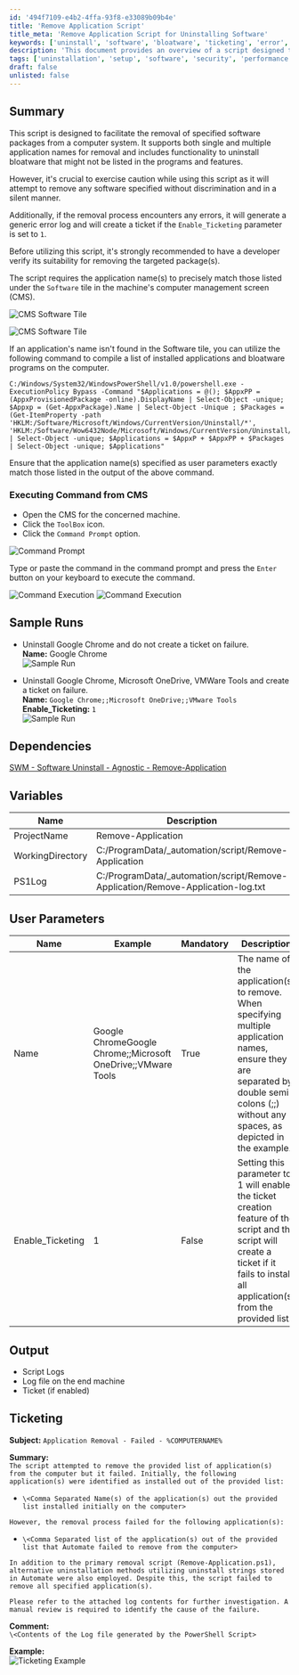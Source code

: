 ```yaml
---
id: '494f7109-e4b2-4ffa-93f8-e33089b09b4e'
title: 'Remove Application Script'
title_meta: 'Remove Application Script for Uninstalling Software'
keywords: ['uninstall', 'software', 'bloatware', 'ticketing', 'error', 'log']
description: 'This document provides an overview of a script designed to facilitate the removal of specified software packages from a computer system, including functionality for uninstalling bloatware. It outlines the necessary precautions, command execution steps, sample runs, dependencies, and user parameters for effective usage.'
tags: ['uninstallation', 'setup', 'software', 'security', 'performance']
draft: false
unlisted: false
---
```

## Summary

This script is designed to facilitate the removal of specified software packages from a computer system. It supports both single and multiple application names for removal and includes functionality to uninstall bloatware that might not be listed in the programs and features.

However, it's crucial to exercise caution while using this script as it will attempt to remove any software specified without discrimination and in a silent manner.

Additionally, if the removal process encounters any errors, it will generate a generic error log and will create a ticket if the `Enable_Ticketing` parameter is set to `1`.

Before utilizing this script, it's strongly recommended to have a developer verify its suitability for removing the targeted package(s).

The script requires the application name(s) to precisely match those listed under the `Software` tile in the machine's computer management screen (CMS).

![CMS Software Tile](../../../static/img/Remove-Application/image_1.png)

![CMS Software Tile](../../../static/img/Remove-Application/image_2.png)

If an application's name isn't found in the Software tile, you can utilize the following command to compile a list of installed applications and bloatware programs on the computer.

```
C:/Windows/System32/WindowsPowerShell/v1.0/powershell.exe -ExecutionPolicy Bypass -Command "$Applications = @(); $AppxPP = (AppxProvisionedPackage -online).DisplayName | Select-Object -unique; $Appxp = (Get-AppxPackage).Name | Select-Object -Unique ; $Packages = (Get-ItemProperty -path 'HKLM:/Software/Microsoft/Windows/CurrentVersion/Uninstall/*', 'HKLM:/Software/Wow6432Node/Microsoft/Windows/CurrentVersion/Uninstall/*').DisplayName | Select-Object -unique; $Applications = $AppxP + $AppxPP + $Packages | Select-Object -unique; $Applications"
```

Ensure that the application name(s) specified as user parameters exactly match those listed in the output of the above command.

### Executing Command from CMS

- Open the CMS for the concerned machine.
- Click the `ToolBox` icon.
- Click the `Command Prompt` option.

![Command Prompt](../../../static/img/Remove-Application/image_3.png)

Type or paste the command in the command prompt and press the `Enter` button on your keyboard to execute the command.

![Command Execution](../../../static/img/Remove-Application/image_4.png)
![Command Execution](../../../static/img/Remove-Application/image_5.png)

## Sample Runs

- Uninstall Google Chrome and do not create a ticket on failure.  
  **Name:** Google Chrome  
  ![Sample Run](../../../static/img/Remove-Application/image_6.png)

- Uninstall Google Chrome, Microsoft OneDrive, VMWare Tools and create a ticket on failure.  
  **Name:** `Google Chrome;;Microsoft OneDrive;;VMware Tools`  
  **Enable_Ticketing:** `1`  
  ![Sample Run](../../../static/img/Remove-Application/image_7.png)

## Dependencies

[SWM - Software Uninstall - Agnostic - Remove-Application](https://proval.itglue.com/DOC-5078775-10677467)

## Variables

| Name               | Description                                                   |
|--------------------|---------------------------------------------------------------|
| ProjectName        | Remove-Application                                           |
| WorkingDirectory    | C:/ProgramData/_automation/script/Remove-Application        |
| PS1Log             | C:/ProgramData/_automation/script/Remove-Application/Remove-Application-log.txt |

## User Parameters

| Name               | Example                                                         | Mandatory | Description                                                                                                                                                                                                                   |
|--------------------|-----------------------------------------------------------------|-----------|-------------------------------------------------------------------------------------------------------------------------------------------------------------------------------------------------------------------------------|
| Name               | Google ChromeGoogle Chrome;;Microsoft OneDrive;;VMware Tools | True      | The name of the application(s) to remove. When specifying multiple application names, ensure they are separated by double semi-colons (;;) without any spaces, as depicted in the example.                                   |
| Enable_Ticketing   | 1                                                               | False     | Setting this parameter to 1 will enable the ticket creation feature of the script and the script will create a ticket if it fails to install all application(s) from the provided list.                                     |

## Output

- Script Logs
- Log file on the end machine
- Ticket (if enabled)

## Ticketing

**Subject:** `Application Removal - Failed - %COMPUTERNAME%`

**Summary:**  
`The script attempted to remove the provided list of application(s) from the computer but it failed. Initially, the following application(s) were identified as installed out of the provided list:`

- `\<Comma Separated Name(s) of the application(s) out the provided list installed initially on the computer>`

`However, the removal process failed for the following application(s):`

- `\<Comma Separated list of the application(s) out of the provided list that Automate failed to remove from the computer>`

`In addition to the primary removal script (Remove-Application.ps1), alternative uninstallation methods utilizing uninstall strings stored in Automate were also employed. Despite this, the script failed to remove all specified application(s).`

`Please refer to the attached log contents for further investigation. A manual review is required to identify the cause of the failure.`

**Comment:**  
`\<Contents of the Log file generated by the PowerShell Script>`

**Example:**  
![Ticketing Example](../../../static/img/Remove-Application/image_8.png)











